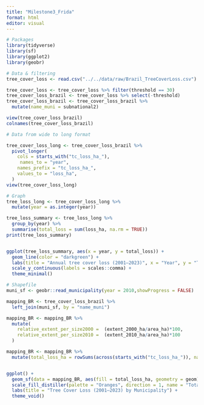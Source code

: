 ```yaml
---
title: "Milestone3_Frida"
format: html
editor: visual
---
```


```r
# Packages
library(tidyverse)
library(sf) 
library(ggplot2)
library(geobr)
```

```r
# Data & filtering 
tree_cover_loss <- read.csv("../../data/raw/Brazil_TreeCoverLoss.csv")

tree_cover_loss <- tree_cover_loss %>% filter(threshold == 30)
tree_cover_loss_brazil <- tree_cover_loss %>% select(-threshold)
tree_cover_loss_brazil <- tree_cover_loss_brazil %>% 
  mutate(name_muni = subnational2) 

view(tree_cover_loss_brazil)
colnames(tree_cover_loss_brazil)
```

```r
# Data from wide to long format

tree_cover_loss_long <- tree_cover_loss_brazil %>%
  pivot_longer(
    cols = starts_with("tc_loss_ha_"),
     names_to = "year",
    names_prefix = "tc_loss_ha_",
    values_to = "loss_ha",
  )
view(tree_cover_loss_long)


```

```r
# Graph
tree_loss_long <- tree_cover_loss_long %>%
  mutate(year = as.integer(year))

tree_loss_summary <- tree_loss_long %>%
  group_by(year) %>%
  summarise(total_loss = sum(loss_ha, na.rm = TRUE))
print(tree_loss_summary)


ggplot(tree_loss_summary, aes(x = year, y = total_loss)) +
  geom_line(color = "darkgreen") +
  labs(title = "Annual tree cover loss (2001–2023)", x = "Year", y = "Tree cover loss (ha)") +
  scale_y_continuous(labels = scales::comma) +
  theme_minimal()

```

```r
# Shapefile
muni_sf <- geobr::read_municipality(year = 2010,showProgress = FALSE)

mapping_BR <- tree_cover_loss_brazil %>%
  left_join(muni_sf, by = "name_muni")

mapping_BR <- mapping_BR %>% 
  mutate(
    relative_extent_per_size2000 =  (extent_2000_ha/area_ha)*100,
    relative_extent_per_size2010 =  (extent_2010_ha/area_ha)*100
  )
```

```r
mapping_BR <- mapping_BR %>%
  mutate(total_loss_ha = rowSums(across(starts_with("tc_loss_ha_")), na.rm = TRUE))


ggplot() +
  geom_sf(data = mapping_BR, aes(fill = total_loss_ha, geometry = geom), color = NA) +
  scale_fill_distiller(palette = "Oranges", direction = 1, name = "Total Loss (ha)", labels = scales::comma) +
  labs(title = "Tree Cover Loss (2001–2023) by Municipality") +
  theme_void()
```
